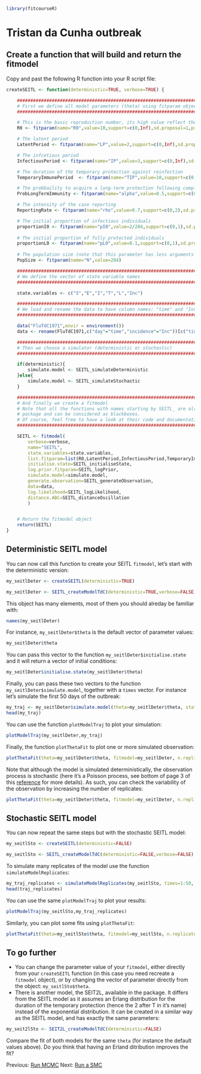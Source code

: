 
```r
library(fitcourseR)
```

# Tristan da Cunha outbreak

## Create a function that will build and return the fitmodel

Copy and past the following R function into your R script file:

```r

createSEITL <- function(deterministic=TRUE, verbose=TRUE) {

	#########################################################################################
	# First we define all model parameters (theta) using fitparam objects.
	#########################################################################################

	# This is the basic reproduction number, its high value reflect the high contact rate among islanders.
	R0 <- fitparam(name="R0",value=10,support=c(0,Inf),sd.proposal=1,prior=list(distribution="dunif",parameters=c(min=1,max=100))) 

	# The latent period
	LatentPeriod <- fitparam(name="LP",value=2,support=c(0,Inf),sd.proposal=0.5,prior=list(distribution="dunif",parameters=c(min=0,max=7))) 

	# The infcetious period
	InfectiousPeriod <- fitparam(name="IP",value=3,support=c(0,Inf),sd.proposal=0.5,prior=list(distribution="dunif",parameters=c(min=0,max=30))) 

	# The duration of the temporary protection against reinfection
	TemporaryImmunePeriod  <- fitparam(name="TIP",value=10,support=c(0,Inf),sd.proposal=2,prior=list(distribution="dunif",parameters=c(min=0,max=50))) 

	# The probbaility to acquire a long-term protection following completion of the temporary immunity
	ProbLongTermImmunity <- fitparam(name="alpha",value=0.5,support=c(0,1),sd.proposal=0.1,prior=list(distribution="dunif",parameters=c(min=0,max=1))) 

	# The intensity of the case reporting
	ReportingRate <- fitparam(name="rho",value=0.7,support=c(0,2),sd.proposal=0.1,prior=list(distribution="dunif",parameters=c(min=0,max=2))) 

	# The initial proportion of infectious individuals
	proportionI0 <- fitparam(name="pI0",value=2/284,support=c(0,1),sd.proposal=1/284,prior=list(distribution="dunif",parameters=c(min=1/284,max=5/284))) 
	
	# The initial proportion of fully protected individuals
	proportionL0 <- fitparam(name="pL0",value=0.1,support=c(0,1),sd.proposal=0.01,prior=list(distribution="dunif",parameters=c(min=0.0,max=0.5))) 
	
	# The population size (note that this parameter has less arguments since it is fixed)	
	PopSize <- fitparam(name="N",value=284) 

	#########################################################################################
	# We define the vector of state variable names
	#########################################################################################

	state.variables <- c("S","E","I","T","L","Inc")

	#########################################################################################
	# We load and rename the data to have column names: "time" and "Inc"
	#########################################################################################

	data("FluTdC1971",envir = environment())
	data <- rename(FluTdC1971,c("day"="time","incidence"="Inc"))[c("time","Inc")]

	#########################################################################################
	# Then we choose a simulator (deterministic or stochastic)
	#########################################################################################

	if(deterministic){
		simulate.model <- SEITL_simulateDeterministic
	}else{
		simulate.model <- SEITL_simulateStochastic
	}

	#########################################################################################
	# And finally we create a fitmodel 
	# Note that all the functions with names starting by SEITL_ are already coded in the 
	# package and can be considered as blackboxes. 
	# Of course, feel free to have a look at their code and documentation.
	#########################################################################################

	SEITL <- fitmodel(
		verbose=verbose,
		name="SEITL",
		state.variables=state.variables,
		list.fitparam=list(R0,LatentPeriod,InfectiousPeriod,TemporaryImmunePeriod,ProbLongTermImmunity,ReportingRate,proportionI0,proportionL0,PopSize), 
		initialise.state=SEITL_initialiseState,
		log.prior.fitparam=SEITL_logPrior,
		simulate.model=simulate.model, 
		generate.observation=SEITL_generateObservation, 
		data=data, 
		log.likelihood=SEITL_logLikelihood,
		distance.ABC=SEITL_distanceOscillation
		) 


	# Return the fitmodel object
	return(SEITL)
}

```

## Deterministic SEITL model

You can now call this function to create your SEITL `fitmodel`, let's start with the deterministic version:

```r
my_seitlDeter <- createSEITL(deterministic=TRUE)
```

```r
my_seitlDeter <- SEITL_createModelTdC(deterministic=TRUE,verbose=FALSE)
```

This object has many elements, most of them you should alreday be familiar with:

```r
names(my_seitlDeter)
```

For instance, `my_seitlDeter$theta` is the default vector of parameter values:
```r
my_seitlDeter$theta
```

You can pass this vector to the function `my_seitlDeter$initialise.state` and it will return a vector of initial conditions:
```r
my_seitlDeter$initialise.state(my_seitlDeter$theta)
```

Finally, you can pass these two vectors to the function `my_seitlDeter$simulate.model`, together with a `times` vector. For instance let's simulate the first 50 days of the outbreak:

```r
my_traj <- my_seitlDeter$simulate.model(theta=my_seitlDeter$theta, state.init=my_seitlDeter$initialise.state(my_seitlDeter$theta), times=1:50)
head(my_traj)
```

You can use the function `plotModelTraj` to plot your simulation:

```r
plotModelTraj(my_seitlDeter,my_traj)
```

Finally, the function `plotThetaFit` to plot one or more simulated observation:

```r
plotThetaFit(theta=my_seitlDeter$theta, fitmodel=my_seitlDeter, n.replicate=1)
```

Note that although the model is simulated deterministically, the observation process is stochastic (here it's a Poisson process, see bottom of page 3 of this [reference](http://data.princeton.edu/wws509/notes/c4.pdf) for more details). As such, you can check the variability of the observation by increasing the number of replicates:

```r
plotThetaFit(theta=my_seitlDeter$theta, fitmodel=my_seitlDeter, n.replicate=100)
```

## Stochastic SEITL model

You can now repeat the same steps but with the stochastic SEITL model:

```r
my_seitlSto <- createSEITL(deterministic=FALSE)
```

```r
my_seitlSto <- SEITL_createModelTdC(deterministic=FALSE,verbose=FALSE)
```

To simulate many replicates of the model use the function `simulateModelReplicates`:

```r
my_traj_replicates <- simulateModelReplicates(my_seitlSto, times=1:50, n=50)
head(traj_replicates)
```

You can use the same `plotModelTraj` to plot your results:

```r
plotModelTraj(my_seitlSto,my_traj_replicates)
```

Similarly, you can plot some fits using `plotThetaFit`:

```r
plotThetaFit(theta=my_seitlSto$theta, fitmodel=my_seitlSto, n.replicate=50)
```

## To go further

* You can change the parameter value of your `fitmodel`, either directly from your `createSEITL` function (in this case you need recreate a `fitmodel` object), or by changing the vector of parameter directly from the object: `my_seitlSto$theta`.
* There is another model, the SEIT2L, available in the package. It differs from the SEITL model as it assumes an Erlang distribution for the duration of the temporary protection (hence the 2 after T in it's name) instead of the exponential distribution. It can be created in a similar way as the SEITL model, and has exactly the same parameters:

```r
my_seit2lSto <- SEIT2L_createModelTdC(deterministic=FALSE)
```

Compare the fit of both models for the same `theta` (for instance the default values above). Do you think that having an Erland ditribution improves the fit?

Previous: [Run MCMC](mcmc.md) Next: [Run a SMC](smc.md)


